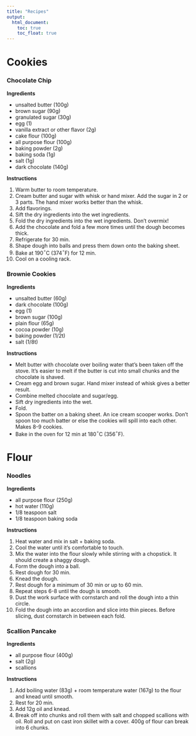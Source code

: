 ```yaml
---
title: "Recipes"
output: 
  html_document:
    toc: true
    toc_float: true 
---
```


# Cookies

### Chocolate Chip
**Ingredients**

* unsalted butter (100g)
* brown sugar (90g)
* granulated sugar (30g)
* egg (1) 
* vanilla extract or other flavor (2g)
* cake flour (100g)
* all purpose flour (100g)
* baking powder (2g)
* baking soda (1g)
* salt (1g)
* dark chocolate (140g)

**Instructions**

1. Warm butter to room temperature.
2. Cream butter and sugar with whisk or hand mixer. Add the sugar in 2 or 3 parts. The hand mixer works better than the whisk. 
3. Add flavorings.
4. Sift the dry ingredients into the wet ingredients. 
5. Fold the dry ingredients into the wet ingredients. Don't overmix! 
6. Add the chocolate and fold a few more times until the dough becomes thick. 
7. Refrigerate for 30 min. 
8. Shape dough into balls and press them down onto the baking sheet. 
9. Bake at 190$^\circ$C (374$^\circ$F) for 12 min.
10. Cool on a cooling rack.

### Brownie Cookies
**Ingredients** 

* unsalted butter (60g)
* dark chocolate (100g)
* egg (1)
* brown sugar (100g)
* plain flour (65g)
* cocoa powder (10g)
* baking powder (1/2t)
* salt (1/8t)

**Instructions** 

* Melt butter with chocolate over boiling water that's been taken off the stove. It's easier to melt if the butter is cut into small chunks and the chocolate is shaved. 
* Cream egg and brown sugar. Hand mixer instead of whisk gives a better result. 
* Combine melted chocolate and sugar/egg. 
* Sift dry ingredients into the wet. 
* Fold. 
* Spoon the batter on a baking sheet. An ice cream scooper works. Don't spoon too much batter or else the cookies will spill into each other. Makes 8-9 cookies.
* Bake in the oven for 12 min at 180$^\circ$C (356$^\circ$F). 

# Flour

### Noodles 
**Ingredients** 

* all purpose flour (250g)
* hot water (110g)
* 1/8 teaspoon salt
* 1/8 teaspoon baking soda

**Instructions** 

1. Heat water and mix in salt + baking soda. 
2. Cool the water until it's comfortable to touch. 
3. Mix the water into the flour slowly while stirring with a chopstick. It should create a shaggy dough. 
4. Form the dough into a ball. 
5. Rest dough for 30 min. 
6. Knead the dough.
7. Rest dough for a minimum of 30 min or up to 60 min. 
8. Repeat steps 6-8 until the dough is smooth. 
9. Dust the work surface with cornstarch and roll the dough into a thin circle. 
10. Fold the dough into an accordion and slice into thin pieces. Before slicing, dust cornstarch in between each fold. 

### Scallion Pancake 
**Ingredients**

* all purpose flour (400g)
* salt (2g)
* scallions

**Instructions** 

1. Add boiling water (83g) + room temperature water (167g) to the flour and knead until smooth.
2. Rest for 20 min.
3. Add 12g oil and knead.
4. Break off into chunks and roll them with salt and chopped scallions with oil. Roll and put on cast iron skillet with a cover. 400g of flour can break into 6 chunks. 